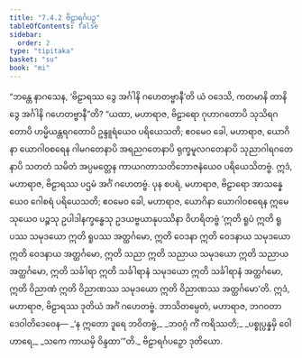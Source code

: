 ```yaml
---
title: "7.4.2 ဗိဠာရင်္ဂပဉှ"
tableOfContents: false
sidebar:
  order: 2
type: "tipitaka"
basket: "su"
book: "mi"
---
```



<DynamicBreadcrumb />

<Division number="256" book="mi" e="ch" v="28">

<Paragraph number="1839" book="mi">
“ဘန္တေ နာဂသေန, ‘ဗိဠာရဿ ဒွေ အင်္ဂါနိ ဂဟေတဗ္ဗာနီ’တိ ယံ ဝဒေသိ, ကတမာနိ တာနိ ဒွေ အင်္ဂါနိ ဂဟေတဗ္ဗာနီ”တိ? “ယထာ, မဟာရာဇ, ဗိဠာရော ဂုဟာဂတောပိ သုသိရဂတောပိ ဟမ္မိယန္တရဂတောပိ ဥန္ဒူရံယေဝ ပရိယေသတိ; ဧဝမေဝ ခေါ, မဟာရာဇ, ယောဂိနာ ယောဂါဝစရေန ဂါမဂတေနာပိ အရညဂတေနာပိ ရုက္ခမူလဂတေနာပိ သုညာဂါရဂတေနာပိ သတတံ သမိတံ အပ္ပမတ္တေန ကာယဂတာသတိဘောဇနံယေဝ ပရိယေသိတဗ္ဗံ. ဣဒံ, မဟာရာဇ, ဗိဠာရဿ ပဌမံ အင်္ဂံ ဂဟေတဗ္ဗံ.
</Paragraph>

<Paragraph number="1840" book="mi">
ပုန စပရံ, မဟာရာဇ, ဗိဠာရော အာသန္နေယေဝ ဂေါစရံ ပရိယေသတိ; ဧဝမေဝ ခေါ, မဟာရာဇ, ယောဂိနာ ယောဂါဝစရေန ဣမေသုယေဝ ပဉ္စသု ဥပါဒါနက္ခန္ဓေသု ဥဒယဗ္ဗယာနုပဿိနာ ဝိဟရိတဗ္ဗံ ‘ဣတိ ရူပံ ဣတိ ရူပဿ သမုဒယော ဣတိ ရူပဿ အတ္ထင်္ဂမော, ဣတိ ဝေဒနာ ဣတိ ဝေဒနာယ သမုဒယော ဣတိ ဝေဒနာယ အတ္ထင်္ဂမော, ဣတိ သညာ ဣတိ သညာယ သမုဒယော ဣတိ သညာယ အတ္ထင်္ဂမော, ဣတိ သင်္ခါရာ ဣတိ သင်္ခါရာနံ သမုဒယော ဣတိ သင်္ခါရာနံ အတ္ထင်္ဂမော, ဣတိ ဝိညာဏံ ဣတိ ဝိညာဏဿ သမုဒယော ဣတိ ဝိညာဏဿ အတ္ထင်္ဂမော’တိ. ဣဒံ, မဟာရာဇ, ဗိဠာရဿ ဒုတိယံ အင်္ဂံ ဂဟေတဗ္ဗံ. ဘာသိတမ္ပေတံ, မဟာရာဇ, ဘဂဝတာ ဒေဝါတိဒေဝေန—
</Paragraph>

<Paragraph number="1841" type="verses" book="mi">
_‘န ဣတော ဒူရေ ဘဝိတဗ္ဗံ,_  
_ဘဝဂ္ဂံ ကိံ ကရိဿတိ;_  
_ပစ္စုပ္ပန္နမှိ ဝေါဟာရေ,_  
_သကေ ကာယမှိ ဝိန္ဒထာ’”တိ._  


</Paragraph>
</Division>

<Paragraph number="1842" type="center" book="mi">
ဗိဠာရင်္ဂပဉှော ဒုတိယော.
</Paragraph>